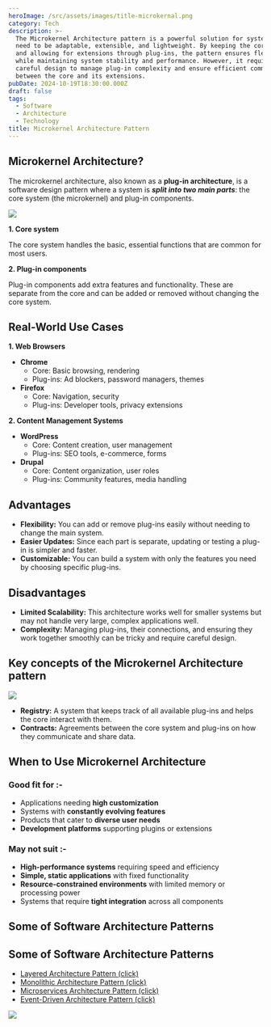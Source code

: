 ```yaml
---
heroImage: /src/assets/images/title-microkernal.png
category: Tech
description: >-
  The Microkernel Architecture pattern is a powerful solution for systems that
  need to be adaptable, extensible, and lightweight. By keeping the core minimal
  and allowing for extensions through plug-ins, the pattern ensures flexibility
  while maintaining system stability and performance. However, it requires
  careful design to manage plug-in complexity and ensure efficient communication
  between the core and its extensions.
pubDate: 2024-10-19T18:30:00.000Z
draft: false
tags:
  - Software
  - Architecture
  - Technology
title: Microkernel Architecture Pattern
---
```


## Microkernel Architecture?

The microkernel architecture, also known as a **plug-in architecture**, is a software design pattern where a system is **_split into two main parts_**: the core system (the microkernel) and plug-in components.

![](../../../assets/images/infomation/Microkernel-Architecture-Pattern-Image.webp)

**1. Core system**

The core system handles the basic, essential functions that are common for most users.

**2. Plug-in components**

Plug-in components add extra features and functionality. These are separate from the core and can be added or removed without changing the core system.

## Real-World Use Cases

**1. Web Browsers**

- **Chrome**
  - Core: Basic browsing, rendering
  - Plug-ins: Ad blockers, password managers, themes
- **Firefox**
  - Core: Navigation, security
  - Plug-ins: Developer tools, privacy extensions

**2. Content Management Systems**

- **WordPress**
  - Core: Content creation, user management
  - Plug-ins: SEO tools, e-commerce, forms
- **Drupal**
  - Core: Content organization, user roles
  - Plug-ins: Community features, media handling

## Advantages

- **Flexibility:** You can add or remove plug-ins easily without needing to change the main system.
- **Easier Updates:** Since each part is separate, updating or testing a plug-in is simpler and faster.
- **Customizable:** You can build a system with only the features you need by choosing specific plug-ins.

## Disadvantages

- **Limited Scalability:** This architecture works well for smaller systems but may not handle very large, complex applications well.
- **Complexity:** Managing plug-ins, their connections, and ensuring they work together smoothly can be tricky and require careful design.

## Key concepts of the Microkernel Architecture pattern

![](../../../assets/images/infomation/mermaid-diagram-20241020191428.png)

- **Registry:** A system that keeps track of all available plug-ins and helps the core interact with them.
- **Contracts:** Agreements between the core system and plug-ins on how they communicate and share data.

## When to Use Microkernel Architecture

### Good fit for :-

- Applications needing **high customization**
- Systems with **constantly evolving features**
- Products that cater to **diverse user needs**
- **Development platforms** supporting plugins or extensions

### May not suit :-

- **High-performance systems** requiring speed and efficiency
- **Simple, static applications** with fixed functionality
- **Resource-constrained environments** with limited memory or processing power
- Systems that require **tight integration** across all components

## Some of Software Architecture Patterns

## Some of Software Architecture Patterns

- [Layered Architecture Pattern (click)](https://pranshu.tech/post/software-architecture-pattern/layered-architecture-pattern/)
- [Monolithic Architecture Pattern (click)](https://pranshu.tech/post/software-architecture-pattern/monolithic-architecture-pattern/)
- [Microservices Architecture Pattern (click)](https://pranshu.tech/post/software-architecture-pattern/microservices-architecture-pattern/)
- [Event-Driven Architecture Pattern (click)](https://pranshu.tech/post/software-architecture-pattern/event-driven-architecture-pattern/)

![](../../../assets/images/infomation/types-of-archetecture.png)
